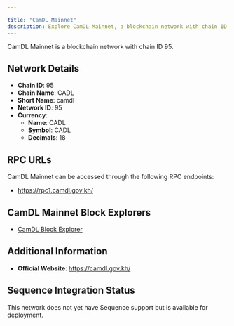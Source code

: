 ```yaml
---

title: "CamDL Mainnet"
description: Explore CamDL Mainnet, a blockchain network with chain ID 95. Learn about its native currency, CADL, and how to interact with the network.
---
```




CamDL Mainnet is a blockchain network with chain ID 95.

## Network Details

- **Chain ID**: 95
- **Chain Name**: CADL
- **Short Name**: camdl
- **Network ID**: 95
- **Currency**: 
  - **Name**: CADL
  - **Symbol**: CADL
  - **Decimals**: 18

## RPC URLs

CamDL Mainnet can be accessed through the following RPC endpoints:

- https://rpc1.camdl.gov.kh/

## CamDL Mainnet Block Explorers

- [CamDL Block Explorer](https://explorer.camdl.gov.kh)

## Additional Information

- **Official Website**: https://camdl.gov.kh/

## Sequence Integration Status

This network does not yet have Sequence support but is available for deployment.

